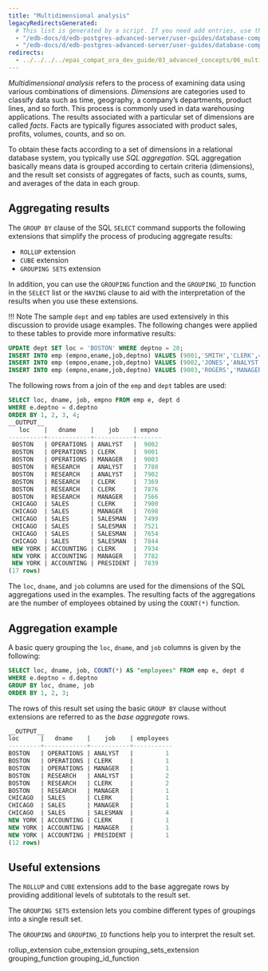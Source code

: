 ```yaml
---
title: "Multidimensional analysis"
legacyRedirectsGenerated:
  # This list is generated by a script. If you need add entries, use the `legacyRedirects` key.
  - "/edb-docs/d/edb-postgres-advanced-server/user-guides/database-compatibility-for-oracle-developers-guide/9.6/Database_Compatibility_for_Oracle_Developers_Guide_v9.6.1.023.html"
  - "/edb-docs/d/edb-postgres-advanced-server/user-guides/database-compatibility-for-oracle-developers-guide/9.5/Database_Compatibility_for_Oracle_Developers_Guide.1.023.html"
redirects:
  - ../../../../epas_compat_ora_dev_guide/03_advanced_concepts/06_multidimensional_analysis #generated for docs/epas/reorg-role-use-case-mode
---
```


<div id="multidimensional_analysis" class="registered_link"></div>

*Multidimensional analysis* refers to the process of examining data using various combinations of dimensions. *Dimensions* are categories used to classify data such as time, geography, a company’s departments, product lines, and so forth. This process is commonly used in data warehousing applications. The results associated with a particular set of dimensions are called *facts*. Facts are typically figures associated with product sales, profits, volumes, counts, and so on.

To obtain these facts according to a set of dimensions in a relational database system, you typically use *SQL aggregation*. SQL aggregation basically means data is grouped according to certain criteria (dimensions), and the result set consists of aggregates of facts, such as counts, sums, and averages of the data in each group.

## Aggregating results

The `GROUP BY` clause of the SQL `SELECT` command supports the following extensions that simplify the process of producing aggregate results:

-   `ROLLUP` extension
-   `CUBE` extension
-   `GROUPING SETS` extension

In addition, you can use the `GROUPING` function and the `GROUPING_ID` function in the `SELECT` list or the `HAVING` clause to aid with the interpretation of the results when you use these extensions.

!!! Note
    The sample `dept` and `emp` tables are used extensively in this discussion to provide usage examples. The following changes were applied to these tables to provide more informative results:

```sql
UPDATE dept SET loc = 'BOSTON' WHERE deptno = 20;
INSERT INTO emp (empno,ename,job,deptno) VALUES (9001,'SMITH','CLERK',40);
INSERT INTO emp (empno,ename,job,deptno) VALUES (9002,'JONES','ANALYST',40);
INSERT INTO emp (empno,ename,job,deptno) VALUES (9003,'ROGERS','MANAGER',40);
```

The following rows from a join of the `emp` and `dept` tables are used:

```sql
SELECT loc, dname, job, empno FROM emp e, dept d
WHERE e.deptno = d.deptno
ORDER BY 1, 2, 3, 4;
__OUTPUT__
   loc    |   dname    |    job    | empno
----------+------------+-----------+-------
 BOSTON   | OPERATIONS | ANALYST   |  9002
 BOSTON   | OPERATIONS | CLERK     |  9001
 BOSTON   | OPERATIONS | MANAGER   |  9003
 BOSTON   | RESEARCH   | ANALYST   |  7788
 BOSTON   | RESEARCH   | ANALYST   |  7902
 BOSTON   | RESEARCH   | CLERK     |  7369
 BOSTON   | RESEARCH   | CLERK     |  7876
 BOSTON   | RESEARCH   | MANAGER   |  7566
 CHICAGO  | SALES      | CLERK     |  7900
 CHICAGO  | SALES      | MANAGER   |  7698
 CHICAGO  | SALES      | SALESMAN  |  7499
 CHICAGO  | SALES      | SALESMAN  |  7521
 CHICAGO  | SALES      | SALESMAN  |  7654
 CHICAGO  | SALES      | SALESMAN  |  7844
 NEW YORK | ACCOUNTING | CLERK     |  7934
 NEW YORK | ACCOUNTING | MANAGER   |  7782
 NEW YORK | ACCOUNTING | PRESIDENT |  7839
(17 rows)
```

The `loc`, `dname`, and `job` columns are used for the dimensions of the SQL aggregations used in the examples. The resulting facts of the aggregations are the number of employees obtained by using the `COUNT(*)` function.

## Aggregation example

A basic query grouping the `loc`, `dname`, and `job` columns is given by the following:

```sql
SELECT loc, dname, job, COUNT(*) AS "employees" FROM emp e, dept d
WHERE e.deptno = d.deptno
GROUP BY loc, dname, job
ORDER BY 1, 2, 3;
```

The rows of this result set using the basic `GROUP BY` clause without extensions are referred to as the *base aggregate* rows.

```sql
__OUTPUT__
loc      |   dname    |    job    | employees
---------+------------+-----------+-----------
BOSTON   | OPERATIONS | ANALYST   |         1
BOSTON   | OPERATIONS | CLERK     |         1
BOSTON   | OPERATIONS | MANAGER   |         1
BOSTON   | RESEARCH   | ANALYST   |         2
BOSTON   | RESEARCH   | CLERK     |         2
BOSTON   | RESEARCH   | MANAGER   |         1
CHICAGO  | SALES      | CLERK     |         1
CHICAGO  | SALES      | MANAGER   |         1
CHICAGO  | SALES      | SALESMAN  |         4
NEW YORK | ACCOUNTING | CLERK     |         1
NEW YORK | ACCOUNTING | MANAGER   |         1
NEW YORK | ACCOUNTING | PRESIDENT |         1
(12 rows)
```
## Useful extensions

The `ROLLUP` and `CUBE` extensions add to the base aggregate rows by providing additional levels of subtotals to the result set.

The `GROUPING SETS` extension lets you combine different types of groupings into a single result set.

The `GROUPING` and `GROUPING_ID` functions help you to interpret the result set.

<div class="toctree" maxdepth="3">

rollup_extension cube_extension grouping_sets_extension grouping_function grouping_id_function

</div>

